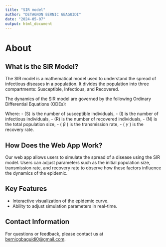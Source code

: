 ```yaml
---
title: "SIR model"
author: "DETAGNON BERNIC GBAGUIDI"
date: "2024-05-07"
output: html_document
---
```



# About

## What is the SIR Model?

The SIR model is a mathematical model used to understand the spread of infectious diseases in a population. It divides the population into three compartments: Susceptible, Infectious, and Recovered.

The dynamics of the SIR model are governed by the following Ordinary Differential Equations (ODEs):


\begin{align*}
\frac{dS}{dt} & = -\frac{\beta \cdot S \cdot I}{N} \\
\frac{dI}{dt} & = \frac{\beta \cdot S \cdot I}{N} - \gamma \cdot I \\
\frac{dR}{dt} & = \gamma \cdot I
\end{align*}


Where:
- \(S\) is the number of susceptible individuals,
- \(I\) is the number of infectious individuals,
- \(R\) is the number of recovered individuals,
- \(N\) is the total population size,
- \( $\beta$ \) is the transmission rate,
- \( $\gamma$ \) is the recovery rate.

## How Does the Web App Work?

Our web app allows users to simulate the spread of a disease using the SIR model. Users can adjust parameters such as the initial population size, transmission rate, and recovery rate to observe how these factors influence the dynamics of the epidemic.

## Key Features

- Interactive visualization of the epidemic curve.
- Ability to adjust simulation parameters in real-time.


## Contact Information

For questions or feedback, please contact us at [bernicgbaguidi0@gmail.com](mailto:bernicgbaguidi0@gmail.com).
